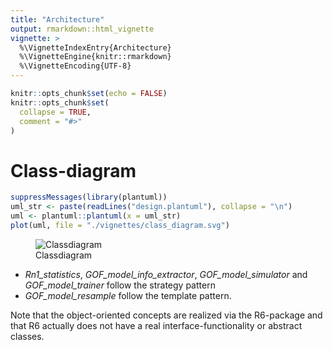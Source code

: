 ```yaml
---
title: "Architecture"
output: rmarkdown::html_vignette
vignette: >
  %\VignetteIndexEntry{Architecture}
  %\VignetteEngine{knitr::rmarkdown}
  %\VignetteEncoding{UTF-8}
---
```


```r
knitr::opts_chunk$set(echo = FALSE)
knitr::opts_chunk$set(
  collapse = TRUE,
  comment = "#>"
)
```

# Class-diagram

```r
suppressMessages(library(plantuml))
uml_str <- paste(readLines("design.plantuml"), collapse = "\n")
uml <- plantuml::plantuml(x = uml_str)
plot(uml, file = "./vignettes/class_diagram.svg")
```
![Classdiagram](class_diagram.svg)

* *Rn1_statistics*, *GOF_model_info_extractor*, *GOF_model_simulator* 
  and *GOF_model_trainer* follow the strategy pattern
* *GOF_model_resample* follow the template pattern.

Note that the object-oriented concepts are realized via the 
R6-package and that R6 actually does not have a real 
interface-functionality or abstract classes.

